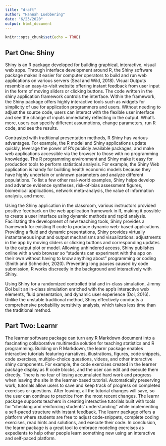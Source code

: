 ```yaml
---
title: "draft"
author: "Hannah Luebbering"
date: "6/23/2020"
output: html_document
---
```


```r
knitr::opts_chunk$set(echo = TRUE)
```

## Part One: Shiny

Shiny is an R package developed for building graphical, interactive, visual web apps. Through interface development around R, the Shiny software package makes it easier for computer operators to build and run web applications on various servers (Seal and Wild, 2018). Visual Outputs resemble an easy-to-visit website offering instant feedback from user input in the form of moving sliders or clicking buttons. The code written in the shiny application framework controls the interface. Within the framework, the Shiny package offers highly interactive tools such as widgets for simplicity of use for application programmers and users. Without needing to adjust the source code, users can interact with the flexible user interface and see the change of inputs immediately reflecting in the output. What's more, users can specify different assumptions, change parameters, run R code, and see the results.

Contrasted with traditional presentation methods, R Shiny has various advantages. For example, the R model and Shiny applications update quickly, leverage the power of R's publicly available packages, and make web applications accessible via the browser to those with no programming knowledge. The R programming environment and Shiny make it easy for production tools to perform statistical analysis. For example, the Shiny Web application is handy for building health economic models because they have highly uncertain or unknown parameters and analyze different populations. To list a few other real-world examples, Shiny helps develop and advance evidence syntheses, risk-of-bias assessment figures, biomedical applications, network meta-analysis, the value of information analysis, and more.

Using the Shiny application in the classroom, various instructors provided positive feedback on the web application framework in R, making it possible to create a user interface using dynamic methods and rapid analysis. Facilitating the development of new teaching tools, Shiny provides a framework for existing R code to produce dynamic web-based applications. Providing a fluid and dynamic presentations, Shiny provides virtually instantaneous input and output mechanisms and visualizations: adjustments in the app by moving sliders or clicking buttons and corresponding updates to the output plot or model. Allowing unhindered access, Shiny publishes online with a web browser so "students can experiment with the app on their own without having to know anything about" programming or coding (Smith and Schneider, 2020). Preventing long pauses caused by code submission, R works discreetly in the background and interactively with Shiny.

Using Shiny for a randomized controlled trial and in-class simulation, Jimmy Doi built an in-class simulation enriched with the app's interactive web elements, fluid presentation, and dynamic user experience (Doi, 2016). Unlike the unstable traditional method, Shiny effectively conducts a comprehensive probability sensitivity analysis, which takes less time than the traditional method.


## Part Two: Learnr

The learner software package can turn any R Markdown document into a fascinating collaborative multimedia solution for teaching statistics and R programming. Building on R Markdown, the learnr package enables interactive tutorials featuring narratives, illustrations, figures, code snippets, code exercises, multiple-choice questions, videos, and other interactive shiny components. For example, the code exercises created in the learner package display as R code blocks, and the user can edit and execute them directly. There is no fear of losing accumulated hard work and progress when leaving the site in the learner-based tutorial. Automatically preserving work, tutorials allow users to save and keep track of progress on completed exercises or questions. After leaving, all the tutorial changes will save, so the user can continue to practice from the most recent changes. The learnr package supports teachers in creating interactive tutorials built with tools for “checking and reinforcing students’ understanding” while implementing a self-paced structure with instant feedback. The learnr package offers a platform where students are free to adjust code-snippets, complete coding exercises, read hints and solutions, and execute their code. In conclusion, the learnr package is a great tool to embrace modeling exercises as expedients to help other people learn something new using an interactive and self-paced platform.

